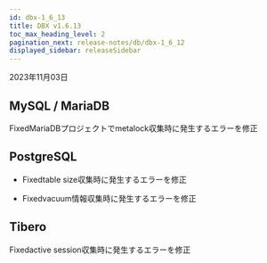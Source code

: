 ```yaml
---
id: dbx-1_6_13
title: DBX v1.6.13
toc_max_heading_level: 2
pagination_next: release-notes/db/dbx-1_6_12
displayed_sidebar: releaseSidebar
---
```


2023年11月03日

## MySQL / MariaDB

<p><Status>Fixed</Status>MariaDBプロジェクトでmetalock収集時に発生するエラーを修正</p>

## PostgreSQL

- <Status>Fixed</Status>table size収集時に発生するエラーを修正

- <Status>Fixed</Status>vacuum情報収集時に発生するエラーを修正

## Tibero

<p><Status>Fixed</Status>active session収集時に発生するエラーを修正</p>
